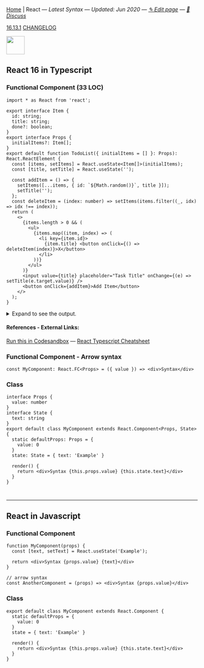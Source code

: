 
[Home](/) | React — _Latest Syntax — Updated: Jun 2020 — [✎ Edit page](https://github.com/ngduc/syntax.codes/edit/master/docs/react.mdx) — [💬 Discuss](https://github.com/ngduc/syntax.codes/issues/1)_

<a className="tagButton" href="https://github.com/facebook/react/releases">16.13.1</a> <a className="tagButton" href="https://github.com/facebook/react/blob/master/CHANGELOG.md">CHANGELOG</a>

<img src="https://upload-icon.s3.us-east-2.amazonaws.com/uploads/icons/png/8575147831553750379-64.png" height="48" />

## React 16 in Typescript

### Functional Component (33 LOC)

```.tsx
import * as React from 'react';
  
export interface Item {
  id: string;
  title: string;
  done?: boolean;
}
export interface Props {
  initialItems?: Item[];
}
export default function TodoList({ initialItems = [] }: Props): React.ReactElement {
  const [items, setItems] = React.useState<Item[]>(initialItems);
  const [title, setTitle] = React.useState('');
  
  const addItem = () => {
    setItems([...items, { id: `${Math.random()}`, title }]);
    setTitle('');
  };
  const deleteItem = (index: number) => setItems(items.filter((_, idx) => idx !== index));
  return (
    <>
      {items.length > 0 && (
        <ul>
          {items.map((item, index) => (
            <li key={item.id}>
              {item.title} <button onClick={() => deleteItem(index)}>X</button>
            </li>
          ))}
        </ul>
      )}
      <input value={title} placeholder="Task Title" onChange={(e) => setTitle(e.target.value)} />
      <button onClick={addItem}>Add Item</button>
    </>
  );
}
```

<details>
  <summary>Expand to see the output.</summary>  
  <iframe
    src="https://codesandbox.io/embed/react-typescript-estfk?module=/src/TodoList.tsx&theme=light&view=preview&hidenavigation=1&hidedevtools=1"
    style={{ width: '100%', height: 300, border: 0, borderRadius: 4 }}
    allow="accelerometer; ambient-light-sensor; camera; encrypted-media; geolocation; gyroscope; hid; microphone; midi; payment; usb; vr; xr-spatial-tracking"
    sandbox="allow-autoplay allow-forms allow-modals allow-popups allow-presentation allow-same-origin allow-scripts"
  ></iframe>
</details>

#### References - External Links:
[Run this in Codesandbox](https://codesandbox.io/s/react-typescript-estfk?module=/src/TodoList.tsx) — [React Typescript Cheatsheet](https://github.com/typescript-cheatsheets/react-typescript-cheatsheet)

### Functional Component - Arrow syntax

```.tsx
const MyComponent: React.FC<Props> = ({ value }) => <div>Syntax</div>
```

### Class

```.tsx
interface Props {
  value: number
}
interface State {
  text: string
}
export default class MyComponent extends React.Component<Props, State> {
  static defaultProps: Props = {
    value: 0
  }
  state: State = { text: 'Example' }

  render() {
    return <div>Syntax {this.props.value} {this.state.text}</div>
  }
}
```

#

----

## React in Javascript

### Functional Component

```.tsx
function MyComponent(props) {
  const [text, setText] = React.useState('Example');

  return <div>Syntax {props.value} {text}</div> 
}
  
// arrow syntax
const AnotherComponent = (props) => <div>Syntax {props.value}</div>
```

### Class

```.tsx
export default class MyComponent extends React.Component {
  static defaultProps = {
    value: 0
  }
  state = { text: 'Example' }

  render() {
    return <div>Syntax {this.props.value} {this.state.text}</div>
  }
}
```
